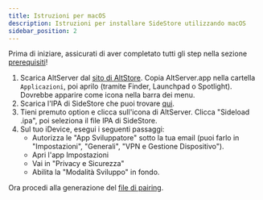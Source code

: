```yaml
---
title: Istruzioni per macOS
description: Istruzioni per installare SideStore utilizzando macOS
sidebar_position: 2
---
```


Prima di iniziare, assicurati di aver completato tutti gli step nella sezione [prerequisiti](prerequisites)!

1. Scarica AltServer dal [sito di AltStore](https://cdn.altstore.io/file/altstore/altserver.zip). Copia AltServer.app nella cartella `Applicazioni`, poi aprilo (tramite Finder, Launchpad o Spotlight). Dovrebbe apparire come icona nella barra dei menu.
2. Scarica l'IPA di SideStore che puoi trovare [qui](https://github.com/sidestore/sidestore/releases/latest/download/sidestore.ipa).
3. Tieni premuto option e clicca sull'icona di AltServer. Clicca "Sideload .ipa", poi seleziona il file IPA di SideStore.
4. Sul tuo iDevice, esegui i seguenti passaggi:
    * Autorizza le "App Sviluppatore" sotto la tua email (puoi farlo in "Impostazioni", "Generali", "VPN e Gestione Dispositivo").
    * Apri l'app Impostazioni
    * Vai in "Privacy e Sicurezza"
    * Abilita la "Modalità Sviluppo" in fondo.

Ora procedi alla generazione del [file di pairing](pairing-file).

